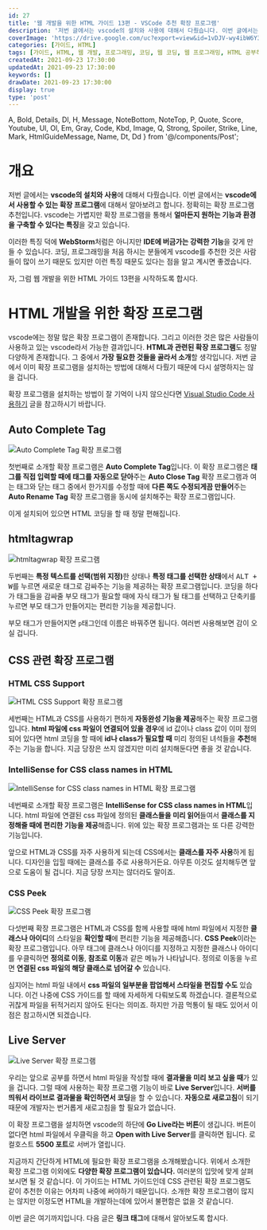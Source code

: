 ```yaml
---
id: 27
title: '웹 개발을 위한 HTML 가이드 13편 - VSCode 추천 확장 프로그램'
description: '저번 글에서는 vscode의 설치와 사용에 대해서 다뤘습니다. 이번 글에서는 vscode에서 사용할 수 있는 확장 프로그램에 대해서 알아보려고 합니다. 정확히는 확장 프로그램 추천입니다. vscode는 가볍지만 확장 프로그램을 통해서 얼마든지 원하는 기능과 환경을 구축할 수 있다는 특징을 갖고 있습니다. 이러한 특징 덕에 WebStorm처럼은 아니지만 IDE에 버금가는 강력한 기능을 갖게 만들 수 있습니다. 코딩, 프로그래밍을 처음 하시는 분들에게 vscode를 추천한 것은 사람들이 많이 쓰기 때문도 있지만 이런 특징 때문도 있다는 점을 알고 계시면 좋겠습니다. 자, 그럼 웹 개발을 위한 HTML 가이드 13편을 시작하도록 합시다. vscode에는 정말 많은 확장 프로그램이 존재합니다. 그리고 이러한 것은 많은 사람들이 사용하고 있는 vscode라서 가능한 결과입니다. HTML과 관련된 확장 프로그램도 정말 다양하게 존재합니다. 그 중에서 가장 필요한 것들을 골라서 소개할 생각입니다. 저번 글에서 이미 확장 프로그램을 설치하는 방법에 대해서 다뤘기 때문에 다시 설명하지는 않을 겁니다.'
coverImage: 'https://drive.google.com/uc?export=view&id=1vDJV-wy4ibW6Y3sfl1khXkgokBtDpzrm'
categories: [가이드, HTML]
tags: [가이드, HTML, 웹 개발, 프로그래밍, 코딩, 웹 코딩, 웹 프로그래밍, HTML 공부하기, HTML 초보, 비주얼 스튜디오 코드, VS Code]
createdAt: 2021-09-23 17:30:00
updatedAt: 2021-09-23 17:30:00
keywords: []
drawDate: 2021-09-23 17:30:00
display: true
type: 'post'
---
```


  A, Bold, Details, Dl, H, Message, NoteBottom, NoteTop, P,
  Quote, Score, Youtube, Ul, Ol, Em, Gray, Code, Kbd, Image,
  Q, Strong, Spoiler, Strike, Line, Mark, HtmlGuideMessage, Name,
  Dt, Dd
} from '@/components/Post';

<HtmlGuideMessage />

# 개요
저번 글에서는 **vscode의 설치와 사용**에 대해서 다뤘습니다. 이번 글에서는 **vscode에서 사용할 수 있는 확장 프로그램**에 대해서 알아보려고 합니다. 정확히는 확장 프로그램 추천입니다. vscode는 가볍지만 확장 프로그램을 통해서 **얼마든지 원하는 기능과 환경을 구축할 수 있다는 특징**을 갖고 있습니다.

이러한 특징 덕에 **WebStorm**처럼은 아니지만 **IDE에 버금가는 강력한 기능**을 갖게 만들 수 있습니다. 코딩, 프로그래밍을 처음 하시는 분들에게 vscode를 추천한 것은 사람들이 많이 쓰기 때문도 있지만 이런 특징 때문도 있다는 점을 알고 계시면 좋겠습니다.

자, 그럼 웹 개발을 위한 HTML 가이드 13편을 시작하도록 합시다.

# HTML 개발을 위한 확장 프로그램
vscode에는 정말 많은 확장 프로그램이 존재합니다. 그리고 이러한 것은 많은 사람들이 사용하고 있는 vscode라서 가능한 결과입니다. **HTML과 관련된 확장 프로그램**도 정말 다양하게 존재합니다. 그 중에서 **가장 필요한 것들을 골라서 소개**할 생각입니다. 저번 글에서 이미 확장 프로그램을 설치하는 방법에 대해서 다뤘기 때문에 다시 설명하지는 않을 겁니다.

확장 프로그램을 설치하는 방법이 잘 기억이 나지 않으신다면 [Visual Studio Code 사용하기](/post/2021-09-13-01-vscode-install) 글을 참고하시기 바랍니다.

## Auto Complete Tag
![Auto Complete Tag 확장 프로그램](https://drive.google.com/uc?export=view&id=19swUqhmw3Vfb618i63TyZ7ZHARlSrIVN)

첫번째로 소개할 확장 프로그램은 **Auto Complete Tag**입니다. 이 확장 프로그램은 **태그를 직접 입력할 때에 태그를 자동으로 닫아**주는 **Auto Close Tag** 확장 프로그램과 여는 태그와 닫는 태그 중에서 한가지를 수정할 때에 **다른 쪽도 수정되게끔 만들어**주는 **Auto Rename Tag** 확장 프로그램을 동시에 설치해주는 확장 프로그램입니다.

이게 설치되어 있으면 HTML 코딩을 할 때 정말 편해집니다.

## htmltagwrap
![htmltagwrap 확장 프로그램](https://drive.google.com/uc?export=view&id=1fBEZ-vJv39AcK8JIWomsxq9ZLISzf5Ac)

<P>두번째는 <Strong>특정 텍스트를 선택(범위 지정)</Strong>한 상태나 <Strong>특정 태그를 선택한 상태</Strong>에서 <Kbd>ALT + W</Kbd>를 누르면 새로운 태그로 감싸주는 기능을 제공하는 확장 프로그램입니다. 코딩을 하다가 태그들을 감싸줄 부모 태그가 필요할 때에 자식 태그가 될 태그를 선택하고 단축키를 누르면 부모 태그가 만들어지는 편리한 기능을 제공합니다.</P>

부모 태그가 만들어지면 `p`태그인데 이름은 바꿔주면 됩니다. 여러번 사용해보면 감이 오실 겁니다.

## CSS 관련 확장 프로그램
### HTML CSS Support
![HTML CSS Support 확장 프로그램](https://drive.google.com/uc?export=view&id=11LJjRw2XESjgj5Sc8ZG4XGl0JxPXM3JT)

세번째는 HTML과 CSS를 사용하기 편하게 **자동완성 기능을 제공**해주는 확장 프로그램입니다. **html 파일에 css 파일이 연결되어 있을 경우**에 id 값이나 class 값이 이미 정의되어 있다면 html 코딩을 할 때에 **id나 class가 필요할 때** 미리 정의된 녀석들을 **추천**해주는 기능을 합니다. 지금 당장은 쓰지 않겠지만 미리 설치해둔다면 좋을 것 같습니다.

### IntelliSense for CSS class names in HTML
![IntelliSense for CSS class names in HTML 확장 프로그램](https://drive.google.com/uc?export=view&id=1F94Pn3idrn0YwP05nkNXvlDqGtZqNvrH)

네번째로 소개할 확장 프로그램은 **IntelliSense for CSS class names in HTML**입니다. html 파일에 연결된 css 파일에 정의된 **클래스들을 미리 읽어**들여서 **클래스를 지정해줄 때에 편리한 기능을 제공**해줍니다. 위에 있는 확장 프로그램과는 또 다른 강력한 기능입니다.

앞으로 HTML과 CSS를 자주 사용하게 되는데 CSS에서는 **클래스를 자주 사용**하게 됩니다. 디자인을 입힐 때에는 클래스를 주로 사용하거든요. 아무튼 이것도 설치해두면 앞으로 도움이 될 겁니다. 지금 당장 쓰지는 않더라도 말이죠.

### CSS Peek
![CSS Peek 확장 프로그램](https://drive.google.com/uc?export=view&id=10AecQ-lRpJTLLxiOtnzLwx5bPuiFOfrv)

다섯번째 확장 프로그램은 HTML과 CSS를 함께 사용할 때에 html 파일에서 지정한 **클래스나 아이디**의 스타일을 **확인할 때**에 편리한 기능을 제공해줍니다. **CSS Peek**이라는 확장 프로그램입니다. 아무 태그에 클래스나 아이디를 지정하고 지정한 클래스나 아이디를 우클릭하면 **정의로 이동**, **참조로 이동**과 같은 메뉴가 나타납니다. 정의로 이동을 누르면 **연결된 css 파일의 해당 클래스로 넘어갈 수** 있습니다.

심지어는 html 파일 내에서 **css 파일의 일부분을 팝업해서 스타일을 편집할 수도** 있습니다. 이건 나중에 CSS 가이드를 할 때에 자세하게 다뤄보도록 하겠습니다. 결론적으로 귀찮게 파일을 뒤적거리지 않아도 된다는 의미죠. 하지만 가끔 먹통이 될 때도 있어서 이 점은 참고하시면 되겠습니다.

## Live Server
![Live Server 확장 프로그램](https://drive.google.com/uc?export=view&id=19666Tcf1u4lltaYbdN1HIfFlV4-XqkOb)

우리는 앞으로 공부를 하면서 html 파일을 작성할 때에 **결과물을 미리 보고 싶을 때**가 있을 겁니다. 그럴 때에 사용하는 확장 프로그램 기능이 바로 **Live Server**입니다. **서버를 띄워서 라이브로 결과물을 확인하면서 코딩**을 할 수 있습니다. **자동으로 새로고침**이 되기 때문에 개발자는 번거롭게 새로고침을 할 필요가 없습니다.

이 확장 프로그램을 설치하면 vscode의 하단에 **Go Live라는 버튼**이 생깁니다. 버튼이 없다면 html 파일에서 우클릭을 하고 **Open with Live Server**를 클릭하면 됩니다. 로컬호스트 **5500 포트**로 서버가 열립니다.

<Line />

지금까지 간단하게 HTML에 필요한 확장 프로그램을 소개해봤습니다. 위에서 소개한 확장 프로그램 이외에도 **다양한 확장 프로그램이 있습니다.** 여러분의 입맛에 맞게 살펴보시면 될 것 같습니다. 이 가이드는 HTML 가이드인데 CSS 관련된 확장 프로그램도 같이 추천한 이유는 어차피 나중에 써야하기 때문입니다. 소개한 확장 프로그램이 많지는 않지만 이정도면 HTML을 개발하는데에 있어서 불편함은 없을 것 같습니다.

이번 글은 여기까지입니다. 다음 글은 **링크 태그**에 대해서 알아보도록 합시다.
